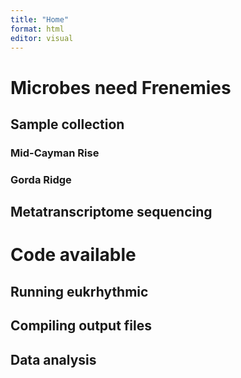 ```yaml
---
title: "Home"
format: html
editor: visual
---
```


# Microbes need Frenemies


## Sample collection

### Mid-Cayman Rise


### Gorda Ridge


## Metatranscriptome sequencing


# Code available


## Running eukrhythmic


## Compiling output files


## Data analysis
